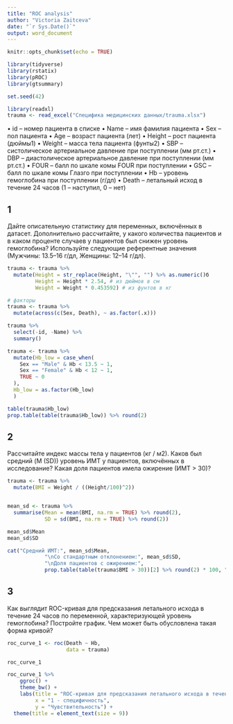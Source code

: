 ```yaml
---
title: "ROC analysis"
author: "Victoria Zaitceva"
date: "`r Sys.Date()`"
output: word_document
---
```


```r
knitr::opts_chunk$set(echo = TRUE)

library(tidyverse)
library(rstatix)
library(pROC)
library(gtsummary)

set.seed(42)
```

```r
library(readxl)
trauma <- read_excel("Специфика медицинских данных/trauma.xlsx")
```

• id – номер пациента в списке
• Name – имя фамилия пациента
• Sex – пол пациента
• Age – возраст пациента (лет)
• Height – рост пациента (дюймы1)
• Weight – масса тела пациента (фунты2)
• SBP – систолическое артериальное давление при поступлении (мм рт.ст.)
• DBP – диастолическое артериальное давление при поступлении (мм рт.ст.)
• FOUR – балл по шкале комы FOUR при поступлении
• GSC – балл по шкале комы Глазго при поступлении
• Hb – уровень гемоглобина при поступлении (г/дл)
• Death – летальный исход в течение 24 часов (1 – наступил, 0 – нет)

## 1

Дайте описательную статистику для переменных, включённых в датасет. Дополнительно
рассчитайте, у какого количества пациентов и в каком проценте случаев у пациентов был
снижен уровень гемоглобина? Используйте следующие референтные значения (Мужчины:
13.5–16 г/дл, Женщины: 12–14 г/дл).

```r

trauma <- trauma %>%
  mutate(Height = str_replace(Height, "\"", "") %>% as.numeric()б
         Height = Height * 2.54, # из дюймов в см
         Weight = Weight * 0.453592) # из фунтов в кг

# факторы
trauma <- trauma %>%
  mutate(across(c(Sex, Death), ~ as.factor(.x)))

trauma %>%
  select(-id, -Name) %>%
  summary()
```



```r
trauma <- trauma %>%
  mutate(Hb_low = case_when(
    Sex == "Мale" & Hb < 13.5 ~ 1,
    Sex == "Female" & Hb < 12 ~ 1,
    TRUE ~ 0
  ),
  Hb_low = as.factor(Hb_low)
  )

table(trauma$Hb_low)
prop.table(table(trauma$Hb_low)) %>% round(2)
```
## 2

Рассчитайте индекс массы тела у пациентов (кг / м2). Каков был средний (M (SD)) уровень
ИМТ у пациентов, включённых в исследование? Какая доля пациентов имела ожирение (ИМТ > 30)?

```r
trauma <- trauma %>%
  mutate(BMI = Weight / ((Height/100)^2))


mean_sd <- trauma %>% 
  summarise(Mean = mean(BMI, na.rm = TRUE) %>% round(2),
            SD = sd(BMI, na.rm = TRUE) %>% round(2)) 

mean_sd$Mean
mean_sd$SD

cat("Средний ИМТ:", mean_sd$Mean,
            "\nCо стандартным отклонением:", mean_sd$SD,
            "\nДоля пациентов с ожирением:", 
            prop.table(table(trauma$BMI > 30))[2] %>% round(2) * 100, "%")


```

## 3

Как выглядит ROC-кривая для предсказания летального исхода в течение 24 часов по
переменной, характеризующей уровень гемоглобина? Постройте график. Чем может быть
обусловлена такая форма кривой?


```r
roc_curve_1 <- roc(Death ~ Hb, 
                   data = trauma)

roc_curve_1
```

```r
roc_curve_1 %>% 
    ggroc() + 
    theme_bw() +
    labs(title = "ROC-кривая для предсказания летального исхода в течение 24 часов по уровню гемоглобина",
         x = "1 - специфичность",
         y = "Чувствительность") +
  theme(title = element_text(size = 9))

```











